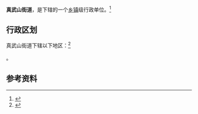 {{中国乡级行政区|52/23/22/003/000}}

'''真武山街道'''，是{{PRC admin/fullname|52/23/22/003/000|3}}下辖的一个[[乡镇|乡镇]]级行政单位。<ref>{{PRC admin/ref sgc|{{PRC admin/parent|52/23/22/003/000}}}}</ref>

== 行政区划 ==

真武山街道下辖以下地区：<ref>{{PRC admin/ref sgc|52/23/22/003/000}}</ref>

{{PRC admin/children|52/23/22/003/000}}。

== 参考资料 ==

{{reflist}}

{{行政区划小作品}}
{{PRC admin/navcat|52/23/22/003/000}}